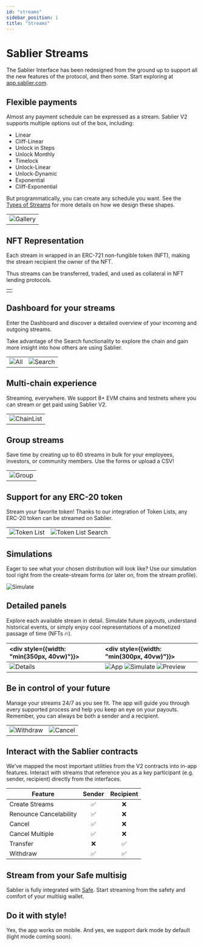 ```yaml
---
id: "streams"
sidebar_position: 1
title: "Streams"
---
```


# Sablier Streams


The Sablier Interface has been redesigned from the ground up to support all the new features of the protocol, and then
some. Start exploring at [app.sablier.com](https://app.sablier.com).

## Flexible payments

Almost any payment schedule can be expressed as a stream. Sablier V2 supports multiple options out of the box,
including:

- Linear
- Cliff-Linear
- Unlock in Steps
- Unlock Monthly
- Timelock
- Unlock-Linear
- Unlock-Dynamic
- Exponential
- Cliff-Exponential

But programmatically, you can create any schedule you want. See the [Types of Streams](/concepts/protocol/stream-types)
for more details on how we design these shapes.

|                                         |
| --------------------------------------- |
| ![Gallery](/screenshots/gallery-2.webp) |

## NFT Representation

Each stream in wrapped in an ERC-721 non-fungible token (NFT), making the stream recipient the owner of the NFT.

Thus streams can be transferred, traded, and used as collateral in NFT lending protocols.

|                                     |
| ----------------------------------- |
| <NFTSVG height={500} width={500} /> |

## Dashboard for your streams

Enter the Dashboard and discover a detailed overview of your incoming and outgoing streams.

Take advantage of the Search functionality to explore the chain and gain more insight into how others are using Sablier.

|                                         |                                               |
| --------------------------------------- | --------------------------------------------- |
| ![All](/screenshots/dashboard-all.webp) | ![Search](/screenshots/dashboard-search.webp) |

## Multi-chain experience

Streaming, everywhere. We support 8+ EVM chains and testnets where you can stream or get paid using Sablier V2.

|                                            |
| ------------------------------------------ |
| ![ChainList](/screenshots/chain-list.webp) |

## Group streams

Save time by creating up to 60 streams in bulk for your employees, investors, or community members. Use the forms or
upload a CSV!

|                                          |
| ---------------------------------------- |
| ![Group](/screenshots/create-group.webp) |

## Support for any ERC-20 token

Stream your favorite token! Thanks to our integration of Token Lists, any ERC-20 token can be streamed on Sablier.

|                                                 |                                                          |
| ----------------------------------------------- | -------------------------------------------------------- |
| ![Token List](/screenshots/tokenlist-home.webp) | ![Token List Search](/screenshots/tokenlist-search.webp) |

## Simulations

Eager to see what your chosen distribution will look like? Use our simulation tool right from the create-stream forms
(or later on, from the stream profile).

![Simulate](/screenshots/simulation.webp)

## Detailed panels

Explore each available stream in detail. Simulate future payouts, understand historical events, or simply enjoy cool
representations of a monetized passage of time (NFTs 🔥).

| <div style={{width: "min(350px, 40vw)"}}></div> | <div style={{width: "min(300px, 40vw)"}}></div>                                                                          |
| :---------------------------------------------- | :----------------------------------------------------------------------------------------------------------------------- |
| ![Details](/screenshots/details.webp)           | ![App](/screenshots/stream-profile.webp) ![Simulate](/screenshots/simulation.webp) ![Preview](/screenshots/preview.webp) |

## Be in control of your future

Manage your streams 24/7 as you see fit. The app will guide you through every supported process and help you keep an eye
on your payouts. Remember, you can always be both a sender and a recipient.

|                                               |                                           |
| --------------------------------------------- | ----------------------------------------- |
| ![Withdraw](/screenshots/cover-withdraw.webp) | ![Cancel](/screenshots/cover-cancel.webp) |

## Interact with the Sablier contracts

We've mapped the most important utilities from the V2 contracts into in-app features. Interact with streams that
reference you as a key participant (e.g. sender, recipient) directly from the interfaces.

| Feature                | Sender | Recipient |
| ---------------------- | :----: | :-------: |
| Create Streams         |   ✅   |    ❌     |
| Renounce Cancelability |   ✅   |    ❌     |
| Cancel                 |   ✅   |    ❌     |
| Cancel Multiple        |   ✅   |    ❌     |
| Transfer               |   ❌   |    ✅     |
| Withdraw               |   ✅   |    ✅     |

## Stream from your Safe multisig

Sablier is fully integrated with [Safe](https://safe.global). Start streaming from the safety and comfort of your
multisig wallet.

## Do it with style!

Yes, the app works on mobile. And yes, we support dark mode by default (light mode coming soon).
